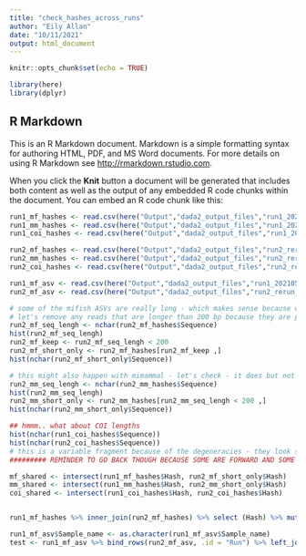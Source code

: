 ```yaml
---
title: "check_hashes_across_runs"
author: "Eily Allan"
date: "10/11/2021"
output: html_document
---
```


```r
knitr::opts_chunk$set(echo = TRUE)

library(here)
library(dplyr)
```

## R Markdown

This is an R Markdown document. Markdown is a simple formatting syntax for authoring HTML, PDF, and MS Word documents. For more details on using R Markdown see <http://rmarkdown.rstudio.com>.

When you click the **Knit** button a document will be generated that includes both content as well as the output of any embedded R code chunks within the document. You can embed an R code chunk like this:

```r

run1_mf_hashes <- read.csv(here("Output","dada2_output_files","run1_20210527","MiFish","hash_key.csv"))
run1_mm_hashes <- read.csv(here("Output","dada2_output_files","run1_20210527","MiMammal","hash_key.csv"))
run1_coi_hashes <- read.csv(here("Output","dada2_output_files","run1_20210527","COI","hash_key.csv"))

run2_mf_hashes <- read.csv(here("Output","dada2_output_files","run2_rerun_20211008","MiFish_hash_key.csv"))
run2_mm_hashes <- read.csv(here("Output","dada2_output_files","run2_rerun_20211008","MiMammal_hash_key.csv"))
run2_coi_hashes <- read.csv(here("Output","dada2_output_files","run2_rerun_20211008","COI_hash_key.csv"))

run1_mf_asv <- read.csv(here("Output","dada2_output_files","run1_20210527","MiFish","ASV_table.csv"))
run2_mf_asv <- read.csv(here("Output","dada2_output_files","run2_rerun_20211008","MiFish_ASV_table.csv"))
```

```r

# some of the mifish ASVs are really long - which makes sense because we saw in the bioanalyzer that there was another peak and it was from the MiFish library
# let's remove any reads that are longer than 200 bp because they are probably bacterial junk
run2_mf_seq_lengh <- nchar(run2_mf_hashes$Sequence)
hist(run2_mf_seq_lengh)
run2_mf_keep <- run2_mf_seq_lengh < 200
run2_mf_short_only <- run2_mf_hashes[run2_mf_keep ,]
hist(nchar(run2_mf_short_only$Sequence))

# this might also happen with mimammal - let's check - it does but not as bad - but let's remove anyways
run2_mm_seq_lengh <- nchar(run2_mm_hashes$Sequence)
hist(run2_mm_seq_lengh)
run2_mm_short_only <- run2_mm_hashes[run2_mm_seq_lengh < 200 ,]
hist(nchar(run2_mm_short_only$Sequence))

## hmmm.. what about COI lengths
hist(nchar(run1_coi_hashes$Sequence))
hist(nchar(run2_coi_hashes$Sequence))
# this is a variable fragment because of the degeneracies - they look similar so just leave them 
######### REMINDER TO GO BACK THOUGH BECAUSE SOME ARE FORWARD AND SOME ARE BACKWARDS - TRY DADA2 SEPARATING THEM 

```

```r
mf_shared <- intersect(run1_mf_hashes$Hash, run2_mf_short_only$Hash)
mm_shared <- intersect(run1_mm_hashes$Hash, run2_mm_short_only$Hash)
coi_shared <- intersect(run1_coi_hashes$Hash, run2_coi_hashes$Hash)


run1_mf_hashes %>% inner_join(run2_mf_hashes) %>% select (Hash) %>% mutate (status = "shared" ) -> overlap

run1_mf_asv$Sample_name <- as.character(run1_mf_asv$Sample_name)
test <- run1_mf_asv %>% bind_rows(run2_mf_asv, .id = "Run") %>% left_join(overlap)%>% group_by(Run, status)%>% summarise (nREads = sum(nReads), nhash = n_distinct(Hash))

```

